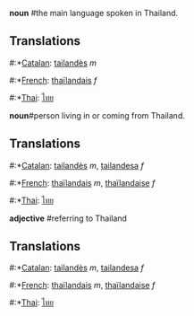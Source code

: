 '''noun''' #the main language spoken in Thailand.

==Translations==
#:*[[Catalan]]: [[tailandès]] ''m''
#:*[[French]]: [[thaïlandais]] ''f''
#:*[[Thai]]: [[ไทย]]

'''noun'''#person living in or coming from Thailand.

==Translations==
#:*[[Catalan]]: [[tailandès]] ''m'', [[tailandesa]] ''f''
#:*[[French]]: [[thaïlandais]] ''m'', [[thaïlandaise]] ''f''
#:*[[Thai]]: [[ไทย]]

'''adjective''' #referring to Thailand

==Translations==
#:*[[Catalan]]: [[tailandès]] ''m'', [[tailandesa]] ''f''
#:*[[French]]: [[thaïlandais]] ''m'', [[thaïlandaise]] ''f''
#:*[[Thai]]: [[ไทย]]